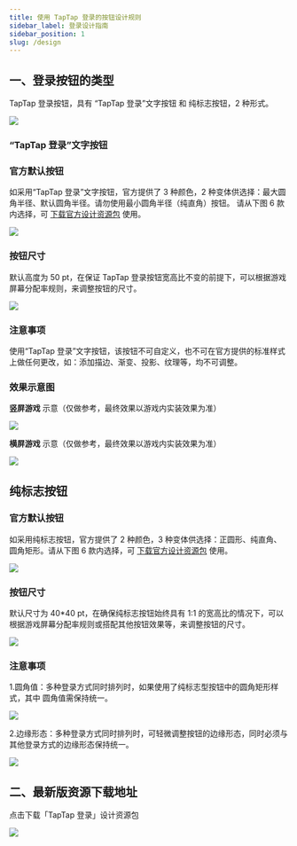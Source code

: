 ```yaml
---
title: 使用 TapTap 登录的按钮设计规则
sidebar_label: 登录设计指南
sidebar_position: 1
slug: /design
---
```



## 一、登录按钮的类型

TapTap 登录按钮，具有 “TapTap 登录”文字按钮 和 纯标志按钮，2 种形式。

![](https://img.tapimg.com/market/images/497ed7588b1b8f786a9825927c856c77.png)

### “TapTap 登录”文字按钮

### 官方默认按钮

如采用“TapTap 登录”文字按钮，官方提供了 3 种颜色，2 种变体供选择：最大圆角半径、默认圆角半径。<Red>请勿使用最小圆角半径（纯直角）按钮。</Red> 请从下图 6 款内选择，可 [下载官方设计资源包](https://assets.tapimg.com/img/TapTap_Login_Source.zip) 使用。

![](https://img.tapimg.com/market/images/331ab8b8aee2933a57250ea54b47be63.png)

### 按钮尺寸

默认高度为 50 pt，在保证 TapTap 登录按钮宽高比不变的前提下，可以根据游戏屏幕分配率规则，来调整按钮的尺寸。

![](https://img.tapimg.com/market/images/3174489b6242f0f99b78fa42615e89c9.png)

### 注意事项

<Red>使用“TapTap 登录”文字按钮，该按钮不可自定义，也不可在官方提供的标准样式上做任何更改，如：添加描边、渐变、投影、纹理等，均不可调整。</Red>


### 效果示意图

**竖屏游戏** 示意（仅做参考，最终效果以游戏内实装效果为准）

![](https://img.tapimg.com/market/images/1745e047a07d0595d32ed32a3d41480d.png)


**横屏游戏** 示意（仅做参考，最终效果以游戏内实装效果为准）

![](https://img.tapimg.com/market/images/2e50d673b97a06c472b0303a2d9acd62.png)

## 纯标志按钮

### 官方默认按钮

如采用纯标志按钮，官方提供了 2 种颜色，3 种变体供选择：正圆形、纯直角、圆角矩形。请从下图 6 款内选择，可 [下载官方设计资源包](https://assets.tapimg.com/img/TapTap_Login_Source.zip) 使用。

![](https://img.tapimg.com/market/images/41779fce61088c612cef64de3d7d7fda.png)

### 按钮尺寸

默认尺寸为 40*40 pt，在确保纯标志按钮始终具有 1:1 的宽高比的情况下，可以根据游戏屏幕分配率规则或搭配其他按钮效果等，来调整按钮的尺寸。

![](https://img.tapimg.com/market/images/e9fdf5e51add4f35fe86934ef611826d.png)

### 注意事项

1.圆角值：多种登录方式同时排列时，如果使用了纯标志型按钮中的圆角矩形样式，其中 圆角值需保持统一。

![](https://img.tapimg.com/market/images/53fd05dc67347cd2f6b6cea3b0a3b3af.png)

2.边缘形态：多种登录方式同时排列时，可轻微调整按钮的边缘形态，同时必须与其他登录方式的边缘形态保持统一。

![](https://img.tapimg.com/market/images/a513b156c47297d29844b911e9174eab.png)


## 二、最新版资源下载地址

点击下载「TapTap 登录」设计资源包

<a href="https://assets.tapimg.com/img/TapTap_Login_Source.zip" download>
    <img src="https://img.tapimg.com/market/images/2c6e1387d7366ca607e16f13991f587c.png" style={{width: "128px", height: "36px"}}/>
</a>